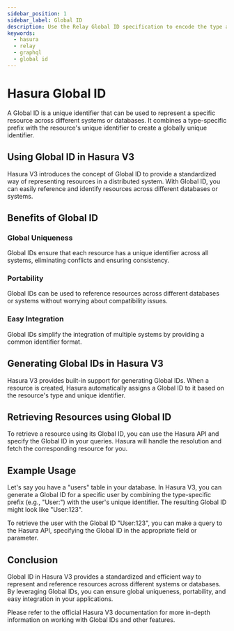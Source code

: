 ```yaml
---
sidebar_position: 1
sidebar_label: Global ID
description: Use the Relay Global ID specification to encode the type and ID of an object in a single string.
keywords:
  - hasura
  - relay
  - graphql
  - global id
---
```


# Hasura Global ID

A Global ID is a unique identifier that can be used to represent a specific resource across
different systems or databases. It combines a type-specific prefix with the resource's unique identifier to create a
globally unique identifier.

## Using Global ID in Hasura V3

Hasura V3 introduces the concept of Global ID to provide a standardized way of
representing resources in a distributed system. With Global ID, you can easily reference and identify resources across
different databases or systems.

## Benefits of Global ID

### Global Uniqueness

Global IDs ensure that each resource has a unique identifier across all systems, eliminating
conflicts and ensuring consistency.

### Portability

Global IDs can be used to reference resources across different
databases or systems without worrying about compatibility issues.

### Easy Integration

Global IDs simplify the integration of multiple systems by providing a common identifier format.

## Generating Global IDs in Hasura V3

Hasura V3 provides built-in support for generating Global IDs. When a resource is created, Hasura
automatically assigns a Global ID to it based on the resource's type and unique identifier.

## Retrieving Resources using Global ID

To retrieve a resource using its Global ID, you can use the Hasura API and specify the Global ID in your queries.
Hasura will handle the resolution and fetch the corresponding resource for you.

## Example Usage

Let's say you have a "users" table in your database. In Hasura V3, you can generate a Global ID for a
specific user by combining the type-specific prefix (e.g., "User:") with the user's unique identifier. The resulting
Global ID might look like "User:123".

To retrieve the user with the Global ID "User:123", you can make a query to the Hasura API, specifying the Global ID in
the appropriate field or parameter.

## Conclusion

Global ID in Hasura V3 provides a standardized and efficient way to represent and reference resources
across
different systems or databases. By leveraging Global IDs, you can ensure global uniqueness, portability, and easy
integration in your applications.

Please refer to the official Hasura V3 documentation for more in-depth information on working with Global IDs and other
features.
